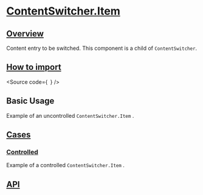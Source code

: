 

<Meta of={Stories} />

# [ContentSwitcher.Item](#contentswitcher-item)

## [Overview](#overview)

Content entry to be switched. This component is a child of `ContentSwitcher`.

## [How to import](#how-to-import)

<Source
  code={`
`}
/>

## Basic Usage

Example of an uncontrolled `ContentSwitcher.Item` .

<Canvas of={Stories.Base} />

## [Cases](#cases)

### [Controlled](#controlled)

Example of a controlled `ContentSwitcher.Item` .

<Canvas of={CaseStories.Controlled} />

## [API](#api)

<ArgTypes of={Stories} />
